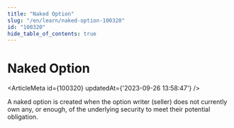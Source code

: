 ```yaml
---
title: "Naked Option"
slug: "/en/learn/naked-option-100320"
id: "100320"
hide_table_of_contents: true
---
```



# Naked Option

<ArticleMeta id={100320} updatedAt={'2023-09-26 13:58:47'} />
<div className='border-solid border-b border-t-0 my-4 border-[var(--ifm-color-gray-300)]' />

A naked option is created when the option writer (seller) does not currently own any, or enough, of the underlying security to meet their potential obligation.
